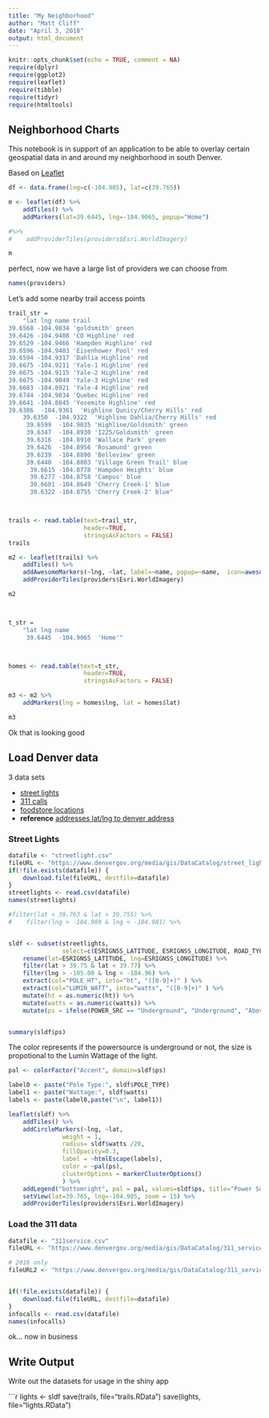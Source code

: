 ```yaml
---
title: "My Neighborhood"
author: "Matt Cliff"
date: "April 3, 2018"
output: html_document
---
```


```r
knitr::opts_chunk$set(echo = TRUE, comment = NA)
require(dplyr)
require(ggplot2)
require(leaflet)
require(tibble)
require(tidyr)
require(htmltools)

```

## Neighborhood Charts

This notebook is in support of an application to be able to overlay certain geospatial data in and around my neighborhood in south Denver.

Based on [Leaflet](https://rstudio.github.io/leaflet/)

```r
df <- data.frame(lng=c(-104.985), lat=c(39.765))

m <- leaflet(df) %>% 
    addTiles() %>%
    addMarkers(lat=39.6445, lng=-104.9065, popup="Home")

#%>%
#    addProviderTiles(providers$Esri.WorldImagery)

m
```
perfect, now we have a large list of providers we can choose from
```r
names(providers)
```


Let's add some nearby trail access points
```r
trail_str = 
    "lat lng name trail
39.6568 -104.9034 'goldsmith' green
39.6426 -104.9408 'CO Highline' red
39.6529 -104.9466 'Hampden Highline' red
39.6596 -104.9403 'Eisenhower Pool' red
39.6594 -104.9317 'Dahlia Highline' red
39.6675 -104.9211 'Yale-1 Highline' red
39.6675 -104.9115 'Yale-2 Highline' red
39.6675 -104.9049 'Yale-3 Highline' red
39.6683 -104.8921 'Yale-4 Highline' red
39.6744 -104.9034 'Quebec Highline' red
39.6641 -104.8845 'Yosemite Highline' red
39.6386  -104.9361  'Highline Qunicy/Cherry Hills' red
    39.6350  -104.9322  'Highline Dahlia/Cherry Hills' red
     39.6599  -104.9035 'Highline/Goldsmith' green
     39.6347  -104.8930 'I225/Goldsmith' green
     39.6316  -104.8910 'Wallace Park' green
     39.6426  -104.8956 'Rosamund' green
     39.6239  -104.8890 'Belleview' green
     39.6440  -104.8803 'Village Green Trail' blue
      39.6615 -104.8778 'Hampden Heights' blue
      39.6277 -104.8758 'Campus' blue
      39.6601 -104.8649 'Cherry Creek-1' blue
      39.6322 -104.8755 'Cherry Creek-2' blue"



trails <- read.table(text=trail_str,
                     header=TRUE,
                     stringsAsFactors = FALSE) 
trails

m2 <- leaflet(trails) %>% 
    addTiles() %>%
    addAwesomeMarkers(~lng, ~lat, label=~name, popup=~name,  icon=awesomeIcons(icon="bicycle", library="fa", markerColor=~trail)) %>%
    addProviderTiles(providers$Esri.WorldImagery)

m2



t_str = 
    "lat lng name
     39.6445  -104.9065  'Home'"



homes <- read.table(text=t_str,
                     header=TRUE,
                     stringsAsFactors = FALSE)

m3 <- m2 %>% 
    addMarkers(lng = homes$lng, lat = homes$lat)

m3
```

Ok that is looking good

## Load Denver data

3 data sets

* [street lights](https://www.denvergov.org/opendata/dataset/city-and-county-of-denver-street-light-poles)
* [311 calls](https://www.denvergov.org/opendata/dataset/city-and-county-of-denver-311-service-requests-2007-to-current)
* [foodstore locations](https://www.denvergov.org/opendata/dataset/city-and-county-of-denver-food-stores)
* **reference** [addresses lat/lng to denver address](https://www.denvergov.org/opendata/dataset/city-and-county-of-denver-addresses)


### Street Lights

```r
datafile <- "streetlight.csv"
fileURL <- "https://www.denvergov.org/media/gis/DataCatalog/street_light_poles/csv/street_light_poles.csv"
if(!file.exists(datafile)) {
    download.file(fileURL, destfile=datafile)
}
streetlights <- read.csv(datafile)
names(streetlights)

#filter(lat < 39.763 & lat > 39.755) %>%
#    filter(lng > -104.989 & lng < -104.981) %>%


sldf <- subset(streetlights, 
               select=c(ESRIGNSS_LATITUDE, ESRIGNSS_LONGITUDE, ROAD_TYPE, POLE_TYPE, POLE_HT, POWER_SRC, DIMMER, ESRIGNSS_ALTITUDE, OWNER, LOCATION, INSTALL_YEAR, POLE_COND, LUMIN_WATT)) %>%
    rename(lat=ESRIGNSS_LATITUDE, lng=ESRIGNSS_LONGITUDE) %>%
    filter(lat > 39.75 & lat < 39.77) %>%
    filter(lng > -105.00 & lng < -104.96) %>%
    extract(col="POLE_HT", into="ht", "([0-9]+)" ) %>%
    extract(col="LUMIN_WATT", into="watts", "([0-9]+)" ) %>%
    mutate(ht = as.numeric(ht)) %>%
    mutate(watts = as.numeric(watts)) %>%
    mutate(ps = ifelse(POWER_SRC == "Underground", "Underground", "Above Ground"))


summary(sldf$ps)
```


The color represents if the powersource is underground or not, the size is propotional to the Lumin Wattage of the light.
```r

pal <- colorFactor("Accent", domain=sldf$ps)

label0 <- paste("Pole Type:", sldf$POLE_TYPE)
label1 <- paste("Wattage:", sldf$watts)
labels <- paste(label0,paste("\n", label1))

leaflet(sldf) %>%
    addTiles() %>%
    addCircleMarkers(~lng, ~lat,
               weight = 1,
               radius= sldf$watts /20, 
               fillOpacity=0.3, 
               label = ~htmlEscape(labels),
               color = ~pal(ps),
               clusterOptions = markerClusterOptions()
               ) %>%
    addLegend("bottomright", pal = pal, values=sldf$ps, title="Power Supply") %>%
    setView(lat=39.765, lng=-104.985, zoom = 15) %>%
    addProviderTiles(providers$Esri.WorldImagery)

```

### Load the 311 data



```r
datafile <- "311service.csv"
fileURL <- "https://www.denvergov.org/media/gis/DataCatalog/311_service_requests_2007_to_current/csv/311_service_requests_2007_to_current.csv"

# 2016 only
fileURL2 <- "https://www.denvergov.org/media/gis/DataCatalog/311_service_data/csv/311_service_data_2016.csv"


if(!file.exists(datafile)) {
    download.file(fileURL, destfile=datafile)
}
infocalls <- read.csv(datafile)
names(infocalls)
```
ok... now in business


## Write Output

Write out the datasets for usage in the shiny app

```r
lights <- sldf
save(trails, file="trails.RData")
save(lights, file="lights.RData")